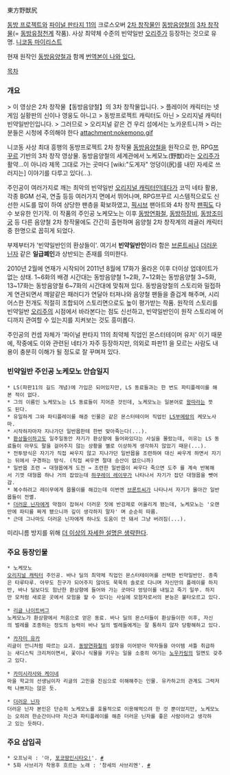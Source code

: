 東方野獣尻

[[동방 프로젝트]]와 [[파이널 판타지 11]]의 크로스오버 [[2차 창작]]물인 [[동방음양철]]의 [[3차 창작]]물(= [[동방유정천]]계 작품). 사상 최약체 수준의 빈약일반 [[오리주]]가 등장하는 것으로 유명. [http://www.nicovideo.jp/mylist/17585284 니코동 마이리스트]

현재 원작인 [[동방음양철]]과 함께 [http://blog.naver.com/hsh357/140185962563 번역본이 나와 있다.]


[[목차]]

=== 개요 ===
> 이 영상은 2차 창작물【동방음양철】의 3차 창작물입니다.
> 플레이어 캐릭터는 넷게임 실황판의 신이나 영웅도 아니고
> 동방프로젝트 캐릭터도 아닌
> 오리지널 캐릭터 빈약일반인입니다.
> 그러므로
> 오리지널 같은 건 우리 섬에서는 노카운트니까
> 라는 분들은 시청에 주의해야 한다
attachment:nokemono.gif

니코동 사상 최대 흥행의 동방프로젝트 2차 창작물 [[동방음양철]]을 원작으로 한, RPG[[쯔꾸르]] 기반의 3차 창작 영상물. 동방음양철의 세계관에서 노케모노(野獣)라는 [[오리주]]가 활약...이 아니라 제목 그대로 가는 곳마다 [wiki:"도게자" 엉덩이(尻)를 내민 자세로 쓰러지는] 이야기를 다루고 있다(...).

주인공이 여러가지로 깨는 최악의 빈약일반 [[오리지널 캐릭터]]인데다가 코믹 네타 활용, 각종 BGM 선곡, 연출 등등 여러가지 면에서 뛰어나며, RPG쯔꾸르 시스템적으로도 신선한 시도를 많이 하여 상당한 팬층을 확보하였고, [[픽시브]] 팬아트와 4차 창작 [[팬픽]]도 다수 보유한 인기작. 이 작품의 주인공 노케모노는 이후 [[동방연화철]], [[동방하장비]], [[동방조미궁]] 등 다른 음양철 2차 창작물에도 간간히 출현하며 음양철 2차 창작계의 레귤러 캐릭터 중 한명으로 꼽히게 되었다.

부제부터가 '빈약일반인의 환상들이'. 여기서 '''빈약일반인'''이라 함은 [[브론트씨]]나 [[더러운 닌자]] 같은 '''일급폐인'''과 상반되는 존재를 의미한다.

2010년 2월에 연재가 시작되어 2011년 8월에 17화가 올라온 이후 더이상 업데이트가 없는 상태. 1~6화의 배경 시간대는 동방음양철 1~2화, 7~12화는 동방음양철 3~5화, 13~17화는 동방음양철 6~7화의 시간대에 맞춰져 있다. 동방음양철의 스토리와 밀접하게 연관되면서 깨알같은 패러디가 연달아 터져나와 음양철 팬들을 즐겁게 해주며, 시리어스한 전개도 적절히 조합되어 스토리면으로도 높이 평가받는 작품. 원작의 스토리를 빈약일반 [[오리주]]의 시점에서 바라본다는 점도 신선하고, 빈약일반인이 원작 스토리에 어디까지 관여할 수 있는지를 지켜보는 것도 흥미롭다.

주인공의 컨셉 자체가 '파이널 판타지 11의 최약체 직업인 몬스터테이머 유저' 이기 때문에, 작중에도 이와 관련된 네타가 자주 등장하지만, 의외로 파판11 을 모르는 사람도 내용이 충분히 이해가 될 정도로 잘 꾸며져 있다.

=== 빈약일반 주인공 노케모노 안습일지 ===
 * LS(파판11의 길드 개념)에 가입은 되어있지만, LS 동료들과는 한 번도 파티플레이를 해본 적이 없다.
 * 그의 이름인 노케모노는 LS 동료들이 지어준 것인데, 노케모노는 일본어로 [[왕따]]라는 뜻도 된다.
 * 유일하게 그와 파티플레이를 해준 인물은 같은 몬스터테이머 직업인 [[LS부메랑]]의 케모노사마.
 * 시작하자마자 지나가던 일반몹한테 한번 맞아죽는다(...).
 * [[환상들이]]하고도 일주일동안 자기가 환상향에 들어와있다는 사실을 몰랐는데, 이유는 LS 동료들이 아무도 말을 걸어주지 않는 상황을 별로 이상하게 생각하지 않았기 때문(...).
 * 전투방식은 자기가 직접 싸우지 않고 지나가던 일반몹을 조련하여 대신 싸우게 하면서 자기는 뒤에서 구경하는 방식. (직접 싸우면 절대 승산이 없으니까)
 * 일반몹 조련 → 대형몹에게 도전 → 조련한 일반몹이 싸우다 죽으면 도주 를 계속 반복해서 기껏 대형몹 하나 거의 잡았는데 [[하쿠레이 레이무]]가 나타나서 자기가 잡던 대형몹을 뺏어감.
 * 복수하려고 레이무에게 몹몰이를 해갔는데 이번엔 [[브론트씨]]가 나타나서 자기가 몰아간 일반몹들이 전멸.
 * [[더러운 닌자]]에게 약점이 잡혀서 더러운 짓에 반강제로 어울리게 됐는데, 노케모노는 '오랜만에 파티를 짜게 됐으니까 깊이 생각하지 말자' 며 순순히 따름.
 * 근데 그나마도 더러운 닌자에게 하나도 도움이 안 돼서 그냥 버려짐(...).
미리니름 방지를 위해 [[더 이상의 자세한 설명은 생략한다]].

=== 주요 등장인물 ===
 * 노케모노
 [[오리지널 캐릭터]] 주인공. 바나 딜의 최약체 직업인 몬스터테이머를 선택한 빈약일반인. 종족은 타루타루. 아무도 친구가 되어주지 않아도 묵묵히 솔로로 다니며 자신만의 플레이를 하지만, 바나 딜보다도 험난한 환상향에 들어와 가는 곳마다 엉덩이를 내밀고 죽기 일쑤. 하지만 모처럼 새로운 곳에서 모험을 할 수 있다는 사실에 모험자로서의 본능은 불타오르고 있다.

 * [[리글 나이트버그]]
 노케모노가 환상향에서 처음으로 얻은 동료. 바나 딜의 몬스터들이 환상들이한 이후, 자신의 벌레를 조종하는 정도의 능력이 바나 딜의 벌레들에게는 잘 통하지 않자 당황해하고 있다.

 * [[카자미 유카]]
 리글이 언니처럼 따르는 요괴. [[동방연화철]]의 설정을 이어받아 약자들을 아이템 셔틀 취급하는 새디스틱 크리처이면서, 꽃이나 식물을 키우는 일을 소중히 여기는 [[노우카링]]의 일면도 갖추고 있다.

 * [[카미시라사와 케이네]]
 마을 학교의 선생님이자 리글의 고민을 진심으로 이해해주는 인물. 유카하고의 관계도 그럭저럭 나쁘지는 않은 듯.

 * [[더러운 닌자]]
 더러운 닌자 본인은 단순히 노케모노를 효율적으로 이용해먹으려 한 것 뿐이었지만, 노케모노는 오히려 한순간이나마 자신과 파티플레이를 해준 더러운 닌자를 좋은 사람이라고 생각하고 있는 듯하다.

=== 주요 삽입곡 ===
 * 오프닝곡 : '아, [[포코땅인시타오!]]'. [http://www.nicovideo.jp/watch/sm744241 #]
 * 5화 사브리가 착용후 흐르는 노래 : '창세의 사브리멘'. [http://www.nicovideo.jp/watch/sm1008869 #]
